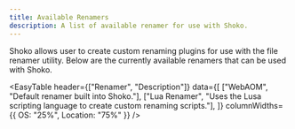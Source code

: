 ```yaml
---
title: Available Renamers
description: A list of available renamer for use with Shoko.
---
```



Shoko allows user to create custom renaming plugins for use with the file renamer utility. Below are the currently
available renamers that can be used with Shoko.

<EasyTable
    header={["Renamer", "Description"]}
    data={[
        ["WebAOM", "Default renamer built into Shoko."],
        ["Lua Renamer", "Uses the Lusa scripting language to create custom renaming scripts."],
    ]}
    columnWidths={{ OS: "25%", Location: "75%" }}
/>